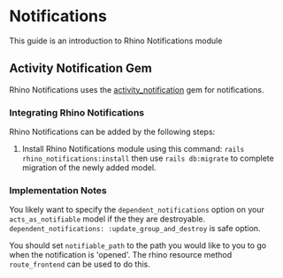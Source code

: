 # Notifications

This guide is an introduction to Rhino Notifications module

## Activity Notification Gem

Rhino Notifications uses the [activity_notification](https://github.com/simukappu/activity_notification) gem for notifications.

### Integrating Rhino Notifications

Rhino Notifications can be added by the following steps:

1. Install Rhino Notifications module using this command: `rails rhino_notifications:install` then use `rails db:migrate` to complete migration of the newly added model.

### Implementation Notes

You likely want to specify the `dependent_notifications` option on your `acts_as_notifiable` model if the they are destroyable. `dependent_notifications: :update_group_and_destroy` is safe option.

You should set `notifiable_path` to the path you would like to you to go when the notification is 'opened'. The rhino resource method `route_frontend` can be used to do this.
